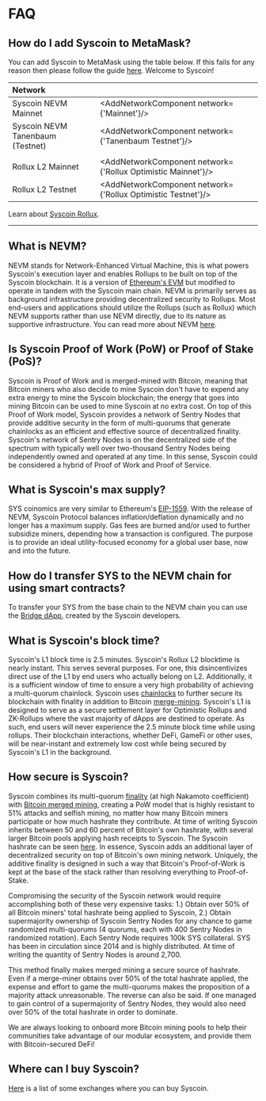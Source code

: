 


# FAQ

## How do I add Syscoin to MetaMask?

You can add Syscoin to MetaMask using the table below. If this fails for any reason then please follow the guide [here](/docs/guides/nevm/metamask). Welcome to Syscoin!

| Network             |                                                        |
| :------------------ | ------------------------------------------------------ |
| Syscoin NEVM Mainnet     | <AddNetworkComponent network={'Mainnet'}/>             |
| Syscoin NEVM Tanenbaum (Testnet)   | <AddNetworkComponent network={'Tanenbaum Testnet'}/>   |
|       |       |
| Rollux L2 Mainnet | <AddNetworkComponent network={'Rollux Optimistic Mainnet'}/> |
| Rollux L2 Testnet | <AddNetworkComponent network={'Rollux Optimistic Testnet'}/> |

Learn about [Syscoin Rollux](/docs/tech/rollux).

-----

## What is NEVM?

NEVM stands for Network-Enhanced Virtual Machine, this is what powers Syscoin's execution layer and enables Rollups to be built on top of the Syscoin blockchain. It is a version of [Ethereum's EVM](https://ethereum.org/en/developers/docs/evm/) but modified to operate in tandem with the Syscoin main chain. NEVM is primarily serves as background infrastructure providing decentralized security to Rollups. Most end-users and applications should utilize the Rollups (such as Rollux) which NEVM supports rather than use NEVM directly, due to its nature as supportive infrastructure. You can read more about NEVM [here](/docs/tech/nevm).

## Is Syscoin Proof of Work (PoW) or Proof of Stake (PoS)?

Syscoin is Proof of Work and is merged-mined with Bitcoin, meaning that Bitcoin miners who also decide to mine Syscoin don't have to expend any extra energy to mine the Syscoin blockchain; the energy that goes into mining Bitcoin can be used to mine Syscoin at no extra cost. On top of this Proof of Work model, Syscoin provides a network of Sentry Nodes that provide additive security in the form of multi-quorums that generate chainlocks as an efficient and effective source of decentralized finality. Syscoin's network of Sentry Nodes is on the decentralized side of the spectrum with typically well over two-thousand Sentry Nodes being independently owned and operated at any time. In this sense, Syscoin could be considered a hybrid of Proof of Work and Proof of Service.

## What is Syscoin's max supply?

SYS coinomics are very similar to Ethereum's [EIP-1559](https://eips.ethereum.org/EIPS/eip-1559). With the release of NEVM, Syscoin Protocol balances inflation/deflation dynamically and no longer has a maximum supply. Gas fees are burned and/or used to further subsidize miners, depending how a transaction is configured. The purpose is to provide an ideal utility-focused economy for a global user base, now and into the future.

## How do I transfer SYS to the NEVM chain for using smart contracts?

To transfer your SYS from the base chain to the NEVM chain you can use the [Bridge dApp](https://bridge.syscoin.org/), created by the Syscoin developers.

## What is Syscoin's block time?

Syscoin's L1 block time is 2.5 minutes. Syscoin's Rollux L2 blocktime is nearly instant. This serves several purposes. For one, this disincentivizes direct use of the L1 by end users who actually belong on L2. Additionally, it is a sufficient window of time to ensure a very high probability of achieving a multi-quorum chainlock. Syscoin uses [chainlocks](/docs/tech/finality) to further secure its blockchain with finality in addition to Bitcoin [merge-mining](/docs/tech/merged-mining). Syscoin's L1 is designed to serve as a secure settlement layer for Optimistic Rollups and ZK-Rollups where the vast majority of dApps are destined to operate. As such, end users will never experience the 2.5 minute block time while using rollups. Their blockchain interactions, whether DeFi, GameFi or other uses, will be near-instant and extremely low cost while being secured by Syscoin's L1 in the background.

## How secure is Syscoin?

Syscoin combines its multi-quorum [finality](/docs/tech/finality) (at high Nakamoto coefficient) with [Bitcoin merged mining](/docs/tech/merged-mining), creating a PoW model that is highly resistant to 51% attacks and selfish mining, no matter how many Bitcoin miners participate or how much hashrate they contribute. At time of writing Syscoin inherits between 50 and 60 percent of Bitcoin's own hashrate, with several larger Bitcoin pools applying hash receipts to Syscoin. The Syscoin hashrate can be seen [here](https://minerstat.com/coin/SYS/network-hashrate). In essence, Syscoin adds an additional layer of decentralized security on top of Bitcoin's own mining network. Uniquely, the additive finality is designed in such a way that Bitcoin's Proof-of-Work is kept at the base of the stack rather than resolving everything to Proof-of-Stake.

Compromising the security of the Syscoin network would require accomplishing both of these very expensive tasks:  1.) Obtain over 50% of all Bitcoin miners' total hashrate being applied to Syscoin, 2.) Obtain supermajority ownership of Syscoin Sentry Nodes for any chance to game randomized multi-quorums (4 quorums, each with 400 Sentry Nodes in randomized rotation).  Each Sentry Node requires 100k SYS collateral.  SYS has been in circulation since 2014 and is highly distributed.  At time of writing the quantity of Sentry Nodes is around 2,700.

This method finally makes merged mining a secure source of hashrate.  Even if a merge-miner obtains over 50% of the total hashrate applied, the expense and effort to game the multi-quorums makes the proposition of a majority attack unreasonable. The reverse can also be said.  If one managed to gain control of a supermajority of Sentry Nodes, they would also need over 50% of the total hashrate in order to dominate. 

We are always looking to onboard more Bitcoin mining pools to help their communities take advantage of our modular ecosystem, and provide them with Bitcoin-secured DeFi!
## Where can I buy Syscoin?

[Here](https://www.coingecko.com/en/coins/syscoin#markets) is a list of some exchanges where you can buy Syscoin.
